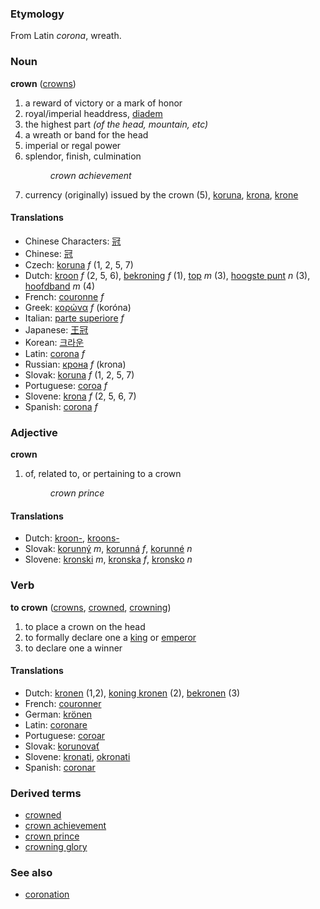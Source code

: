 === Etymology ===
From Latin ''corona'', wreath.

=== Noun ===
'''crown''' ([[crowns]])

#a reward of victory or a mark of honor
#royal/imperial headdress, [[diadem]]
#the highest part ''(of the head, mountain, etc)''
#a wreath or band for the head
#imperial or regal power
#splendor, finish, culmination
#: ''crown achievement''
#currency (originally) issued by the crown (5), [[koruna]], [[krona]], [[krone]]

==== Translations ====
* Chinese Characters: [[冠]]
* Chinese: [[冠]]
* Czech: [[koruna]] ''f'' (1, 2, 5, 7)
* Dutch: [[kroon]] ''f'' (2, 5, 6), [[bekroning]] ''f'' (1), [[top]] ''m'' (3), [[hoogste punt]] ''n'' (3), [[hoofdband]] ''m'' (4)
* French: [[couronne]] ''f''
* Greek: [[κορώνα]] ''f'' (kor&oacute;na)
* Italian: [[parte superiore]] ''f''
* Japanese: [[王冠]]
* Korean: [[크라운]]
* Latin: [[corona]] ''f''
* Russian: [[крона]] ''f'' (krona)
* Slovak: [[koruna]] ''f'' (1, 2, 5, 7)
* Portuguese: [[coroa]] ''f''
* Slovene: [[krona]] ''f'' (2, 5, 6, 7)
* Spanish: [[corona]] ''f''

=== Adjective ===
'''crown'''

#of, related to, or pertaining to a crown
#: ''crown prince''

==== Translations ====
* Dutch: [[kroon-]], [[kroons-]]
* Slovak: [[korunný]] ''m'', [[korunná]] ''f'', [[korunné]] ''n''
* Slovene: [[kronski]] ''m'', [[kronska]] ''f'', [[kronsko]] ''n''

=== Verb ===
'''to crown''' ([[crowns]], [[crowned]], [[crowning]])

#to place a crown on the head
#to formally declare one a [[king]] or [[emperor]]
#to declare one a winner

==== Translations ====
* Dutch: [[kronen]] (1,2), [[koning kronen]] (2), [[bekronen]] (3)
* French: [[couronner]]
* German: [[krönen]]
* Latin: [[coronare]]
* Portuguese: [[coroar]]
* Slovak: [[korunovať]]
* Slovene: [[kronati]], [[okronati]]
* Spanish: [[coronar]]

=== Derived terms ===
* [[crowned]]
* [[crown achievement]]
* [[crown prince]]
* [[crowning glory]]

=== See also ===
* [[coronation]]